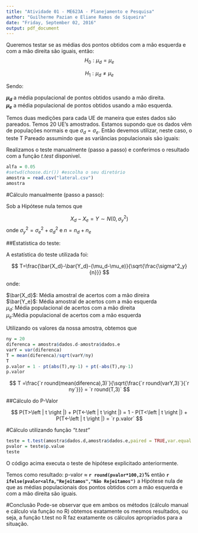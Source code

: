 ```yaml
---
title: "Atividade 01 - ME623A - Planejamento e Pesquisa"
author: "Guilherme Pazian e Eliane Ramos de Siqueira"
date: "Friday, September 02, 2016"
output: pdf_document
---
```


Queremos testar se as médias dos pontos obtidos com a mão esquerda e com a mão direita são iguais, então:
$$
H_0 : \mu_d = \mu_e
$$
\centerline{VS}
$$
H_1 : \mu_d \neq \mu_e
$$

Sendo:
  
  **$\mu_d$** a média populacional de pontos obtidos usando a mão direita.  
  **$\mu_e$** a média populacional de pontos obtidos usando a mão esquerda.  
  
  
  
Temos duas medições para cada UE de maneira que estes dados são pareados. Temos 20 UE's amostrados. Estamos supondo que os dados vêm de populações normais e que $\sigma_d = \sigma_e$. Então devemos utilizar, neste caso, o teste T Pareado assumindo que as variâncias populacionais são iguais:

Realizamos o teste manualmente (passo a passo) e conferimos o resultado com a função *$t.test$* dísponivel.

```r
alfa = 0.05
#setwd(choose.dir()) #escolha o seu diretório
amostra = read.csv("lateral.csv")
amostra
```

#Cálculo manualmente (passo a passo):

Sob a Hipótese nula temos que
 
$$
X_d - X_e = Y \sim N(0,\sigma^2_y)
$$
onde $\sigma^2_y = \sigma^2_e + \sigma^2_d$ e $n = n_d + n_e$

##Estatística do teste:

A estatística do teste utilizada foi:

$$
T=\frac{\bar{X_d}-\bar{Y_d}-(\mu_d-\mu_e)}{\sqrt{\frac{\sigma^2_y}{n}}}
$$

onde:

$\bar{X_d}$: Média amostral de acertos com a mão direira  
$\bar{Y_e}$: Média amostral de acertos com a mão esquerda    
$\mu_d$: Média populacional de acertos com a mão direita     
$\mu_e$:Média populacional de acertos com a mão esquerda



Utilizando os valores da nossa amostra, obtemos que

```r
ny = 20
diferenca = amostra$dados.d-amostra$dados.e
varY = var(diferenca)
T = mean(diferenca)/sqrt(varY/ny)
T
p.valor = 1 - pt(abs(T),ny-1) + pt(-abs(T),ny-1)
p.valor
```

$$
T =\frac{`r round(mean(diferenca),3)`}{\sqrt{\frac{`r round(varY,3)`}{`r ny`}}} = `r round(T,3)`
$$


##Cálculo do P-Valor

$$
P(T>\left | t \right |) + P(T<-\left | t \right |) = 1 - P(T<\left | t \right |) + P(T<-\left | t \right |) = `r p.valor`
$$


#Cálculo utilizando função *"t.test"*
  

```r
teste = t.test(amostra$dados.d,amostra$dados.e,paired = TRUE,var.equal = TRUE)
pvalor = teste$p.value
teste
```
  
O código acima executa o teste de hipótese explicitado anteriormente.  
  
Temos como resultado: p-valor $\approx$ **`r round(pvalor*100,2)`%** então **`r ifelse(pvalor<alfa,"Rejeitamos","Não Rejeitamos")`** a Hipótese nula de que as médias populacionais dos pontos obtidos com a mão esquerda e com a mão direita são iguais.

#Conclusão
Pode-se observar que em ambos os métodos (cálculo manual e cálculo via função no R) obtemos exatamente os mesmos resultados, ou seja, a função t.test no R faz exatamente os cálculos apropriados para a situação.

